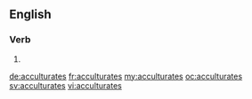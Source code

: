 ==English==

===Verb===
{{head|en}}

# {{en-third-person singular of|acculturate}}

[[de:acculturates]]
[[fr:acculturates]]
[[my:acculturates]]
[[oc:acculturates]]
[[sv:acculturates]]
[[vi:acculturates]]